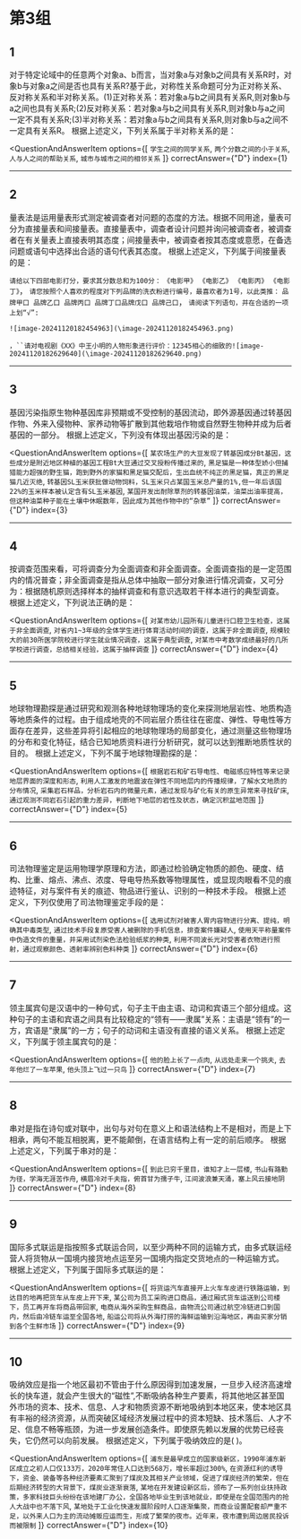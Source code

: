 
<AnswerCard/>

# 第3组

## 1
对于特定论域中的任意两个对象a、b而言，当对象a与对象b之间具有关系R时，对象b与对象a之间是否也具有关系R?基于此，对称性关系命题可分为正对称关系、反对称关系和半对称关系。(1)正对称关系：若对象a与b之间具有关系R,则对象b与a之间也具有关系R;(2)反对称关系：若对象a与b之间具有关系R,则对象b与a之间一定不具有关系R;(3)半对称关系：若对象a与b之间具有关系R,则对象b与a之间不一定具有关系R。
根据上述定义，下列关系属于半对称关系的是：

<QuestionAndAnswerItem
    options={[
        `学生之间的同学关系`,
        `两个分数之间的小于关系`,
        `人与人之间的帮助关系`,
        `城市与城市之间的相邻关系`
    ]}
    correctAnswer={"D"}
    index={1}
>

</QuestionAndAnswerItem>

------

## 2
量表法是运用量表形式测定被调查者对问题的态度的方法。根据不同用途，量表可分为直接量表和间接量表。直接量表中，调查者设计问题并询问被调查者，被调查者在有关量表上直接表明其态度；间接量表中，被调查者按其态度或意愿，在备选问题或语句中选择出合适的语句代表其态度。
根据上述定义，下列属于间接量表的是：

`请给以下四部电影打分，要求其分数总和为100分：`
`《电影甲》`
`《电影乙》`
`《电影丙》`
`《电影丁》`，
`请您按照个人喜欢的程度对下列品牌的洗衣粉进行编号，最喜欢者为1号，以此类推：`
`品牌甲口 品牌乙口 品牌丙口 品牌丁口品牌戊口 品牌己口`，
`请阅读下列语句，并在合适的一项上划“√”:`

`![image-20241120182454963](\image-20241120182454963.png)`

`，``请对电视剧《XX》中王小明的人物形象进行评价：12345相心的细致的![image-20241120182629640](\image-20241120182629640.png)`

------

## 3
基因污染指原生物种基因库非预期或不受控制的基因流动，即外源基因通过转基因作物、外来入侵物种、家养动物等扩散到其他栽培作物或自然野生物种并成为后者基因的一部分。
根据上述定义，下列没有体现出基因污染的是：

<QuestionAndAnswerItem
    options={[
        `某农场生产的大豆发现了转基因成分Bt基因，这些成分是附近地区种植的基因工程Bt大豆通过交叉授粉传播过来的`,
        `黑足猫是一种体型娇小但捕猎能力超强的野生猫，跑到野外的家猫和黑足猫交配后，生出血统不纯正的黑足猫，真正的黑足猫几近灭绝`,
        `转基因SL玉米获批做动物饲料，SL玉米只占某国玉米总产量的1%,但一年后该国22%的玉米样本被认定含有SL玉米基因`,
        `某国开发出耐除草剂的转基因油菜，油菜出油率提高，但这种油菜种子能在土壤中休眠数年，因此成为其他作物中的“杂草”`
    ]}
    correctAnswer={"D"}
    index={3}
>

</QuestionAndAnswerItem>

------

## 4
按调查范围来看，可将调查分为全面调查和非全面调查。全面调查指的是一定范围内的情况普查；非全面调查是指从总体中抽取一部分对象进行情况调查，又可分为：根据随机原则选择样本的抽样调查和有意识选取若干样本进行的典型调查。
根据上述定义，下列说法正确的是：

<QuestionAndAnswerItem
    options={[
        `对某市幼儿园所有儿童进行口腔卫生检查，这属于非全面调查`,
        `对省内1~3年级的全体学生进行体育活动时间的调查，这属于非全面调查`,
        `规模较大的前30所医学院校进行学生就业情况调查，这属于典型调查`,
        `对某市中考数学成绩最好的几所学校进行调查，总结相关经验，这属于抽样调查`
    ]}
    correctAnswer={"D"}
    index={4}
>

</QuestionAndAnswerItem>

------

## 5
地球物理勘探是通过研究和观测各种地球物理场的变化来探测地层岩性、地质构造等地质条件的过程。由于组成地壳的不同岩层介质往往在密度、弹性、导电性等方面存在差异，这些差异将引起相应的地球物理场的局部变化，通过测量这些物理场的分布和变化特征，结合已知地质资料进行分析研究，就可以达到推断地质性状的目的。
根据上述定义，下列不属于地球物理勘探的是：

<QuestionAndAnswerItem
    options={[
        `根据岩石和矿石导电性、电磁感应特性等来记录地层界面的深度和形态`,
        `利用人工激发的地震波在弹性不同地层内的传播规律，了解水文地质的分布情况`,
        `采集岩石样品，分析岩石内的微量元素，通过发现与矿化有关的原生异常来寻找矿床`,
        `通过观测不同岩石引起的重力差异，判断地下地层的岩性及状态，确定沉积盆地范围`
    ]}
    correctAnswer={"D"}
    index={5}
>

</QuestionAndAnswerItem>

------

## 6
司法物理鉴定是运用物理学原理和方法，即通过检验确定物质的颜色、硬度、结构、比重、熔点、沸点、浓度、导电导热系数等物理属性，或显现肉眼看不见的痕迹特征，对与案件有关的痕迹、物品进行鉴认、识别的一种技术手段。
根据上述定义，下列仅使用了司法物理鉴定手段的是：

<QuestionAndAnswerItem
    options={[
        `选用试剂对被害人胃内容物进行分离、提纯，明确其中毒类型`,
        `通过技术手段复原受害人被删除的手机信息，排查案件嫌疑人`,
        `使用天平称量案件中伪造文件的重量，并采用试剂染色法检验纸浆的种类`,
        `利用不同波长光对受害者衣物进行照射，通过观察颜色、透射率辨别色料种类`
    ]}
    correctAnswer={"D"}
    index={6}
>

</QuestionAndAnswerItem>

------

## 7
领主属宾句是汉语中的一种句式，句子主干由主语、动词和宾语三个部分组成。这种句子的主语和宾语之间具有比较稳定的“领有——隶属”关系：主语是“领有”的一方，宾语是“隶属”的一方；句子的动词和主语没有直接的语义关系。
根据上述定义，下列属于领主属宾句的是：

<QuestionAndAnswerItem
    options={[
        `他的脸上长了一点肉`,
        `从远处走来一个挑夫`,
        `去年他烂了一车苹果`,
        `他头顶上飞过一只鸟`
    ]}
    correctAnswer={"D"}
    index={7}
>

</QuestionAndAnswerItem>

------

## 8
串对是指在诗句或对联中，出句与对句在意义上和语法结构上不是相对，而是上下相承，两句不能互相脱离，更不能颠倒，在语言结构上有一定的前后顺序。
根据上述定义，下列属于串对的是：

<QuestionAndAnswerItem
    options={[
        `到此已穷千里目，谁知才上一层楼`,
        `书山有路勤为径，学海无涯苦作舟`,
        `横眉冷对千夫指，俯首甘为孺子牛`,
        `江间波浪兼天涌，塞上风云接地阴`
    ]}
    correctAnswer={"D"}
    index={8}
>

</QuestionAndAnswerItem>

------

## 9
国际多式联运是指按照多式联运合同，以至少两种不同的运输方式，由多式联运经营人将货物从一国境内接货地点运至另一国境内指定交货地点的一种运输方式。
根据上述定义，下列属于国际多式联运的是：

<QuestionAndAnswerItem
    options={[
        `将货运汽车直接开上火车车皮进行铁路运输，到达目的地再把货车从车皮上开下来`,
        `某公司为员工采购进口商品，通过厢式货车运送到公司楼下，员工再开车将商品带回家`,
        `电商从海外采购生鲜商品，由物流公司通过航空冷链进口到国内，然后由冷链车运至全国各地`,
        `船运公司将从外海打捞的海鲜运输到沿海地区，再由买家分销到各个生鲜市场`
    ]}
    correctAnswer={"D"}
    index={9}
>

</QuestionAndAnswerItem>

------

## 10
吸纳效应是指一个地区最初不管由于什么原因得到加速发展，一旦步入经济高速增长的快车道，就会产生很大的“磁性”,不断吸纳各种生产要素，将其他地区甚至国外市场的资本、技术、信息、人才和物质资源不断地吸纳到本地区来，使本地区具有丰裕的经济资源，从而突破区域经济发展过程中的资本短缺、技术落后、人才不足、信息不畅等瓶颈，为进一步发展创造条件。即使原先赖以发展的优势已经丧失，它仍然可以向前发展。
根据述定义，下列属于吸纳效应的是(   )。

<QuestionAndAnswerItem
    options={[
        `浦东是最早成立的国家级新区，1990年浦东新区成立之初人口仅133万，2020年常住人口达到568万，增长率超过300%`,
        `在资源红利的诱导下，资金、装备等各种经济要素汇聚到了煤炭及其相关产业领域，促进了煤炭经济的繁荣，但在后期经济转型的大背景下，煤炭业逐渐衰落`,
        `某地在开发建设新区后，颁布了一系列创业扶持政策，多家科技巨头纷纷在该地建厂办公，全国各地毕业生到该地就业，即使是在全国范围内的抢人大战中也不落下风`,
        `某地处于工业化快速发展阶段时人口逐渐集聚，而商业设置配套却严重不足，以外来人口为主的流动摊贩应运而生，形成了繁荣的夜市。近年来，夜市遭到周边居民投诉而被限制`
    ]}
    correctAnswer={"D"}
    index={10}
>

</QuestionAndAnswerItem>
